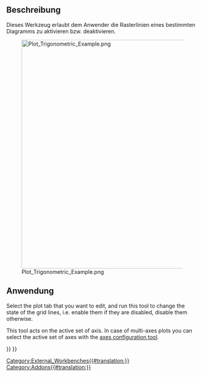 <languages/>

{{Docnav/de
|[[Plot_Series/de|Series]]
|[[Plot_Legend/de|Legende]]
|[[Plot_Workbench/de|Plot]]
|IconL=Plot_Series.svg
|IconR=Plot_Legend.svg
|IconC=Workbench_Plot.svg
}}

{{GuiCommand/de
|Name=Plot Grid
|Name/de=Plot Raster
|MenuLocation=Plot → Show/hide grid‏‎
|Workbenches=[[Plot_Workbench/de|Plot]]
}}

<span id="Description"></span>
==Beschreibung==

Dieses Werkzeug erlaubt dem Anwender die Rasterlinien eines bestimmten Diagramms zu aktivieren bzw. deaktivieren.

[[Image:Plot_Trigonometric_Example.png|600px]]

<span id="Usage"></span>
==Anwendung==

Select the plot tab that you want to edit, and run this tool to change the state of the grid lines, i.e. enable them if they are disabled, disable them otherwise.

This tool acts on the active set of axis. In case of multi-axes plots you can select the active set of axes with the [[Plot_Axes|axes configuration tool]].


{{Docnav/de
|[[Plot_Series/de|Series]]
|[[Plot_Legend/de|Legende]]
|[[Plot_Workbench/de|Plot]]
|IconL=Plot_Series.svg
|IconR=Plot_Legend.svg
|IconC=Workbench_Plot.svg
}}

{{Plot_Tools_navi{{#translation:}}}}
{{Userdocnavi{{#translation:}}}}
[[Category:External_Workbenches{{#translation:}}]]
[[Category:Addons{{#translation:}}]]